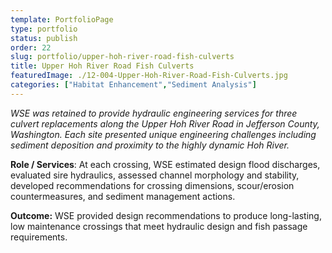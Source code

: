 ```yaml
---
template: PortfolioPage
type: portfolio
status: publish
order: 22
slug: portfolio/upper-hoh-river-road-fish-culverts
title: Upper Hoh River Road Fish Culverts
featuredImage: ./12-004-Upper-Hoh-River-Road-Fish-Culverts.jpg
categories: ["Habitat Enhancement","Sediment Analysis"]
---
```


_WSE was retained to provide hydraulic engineering services for three culvert replacements along the Upper Hoh River Road in Jefferson County, Washington. Each site presented unique engineering challenges including sediment deposition and proximity to the highly dynamic Hoh River._  
  
**Role / Services**: At each crossing, WSE estimated design flood discharges, evaluated sire hydraulics, assessed channel morphology and stability, developed recommendations for crossing dimensions, scour/erosion countermeasures, and sediment management actions.  
  
**Outcome:** WSE provided design recommendations to produce long-lasting, low maintenance crossings that meet hydraulic design and fish passage requirements.
